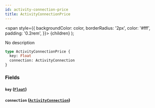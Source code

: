 ```yaml
---
id: activity-connection-price
title: ActivityConnectionPrice
---
```


<span
style={{
      backgroundColor: color,
      borderRadius: '2px',
      color: '#fff',
      padding: '0.2rem',
    }}>
{children}
</span>
);

No description

```graphql
type ActivityConnectionPrice {
  key: Float
  connection: ActivityConnection
}
```

### Fields

#### `key` ([`Float`](/v1/scalars/float))

#### `connection` ([`ActivityConnection`](/v1/objects/activity-connection))
